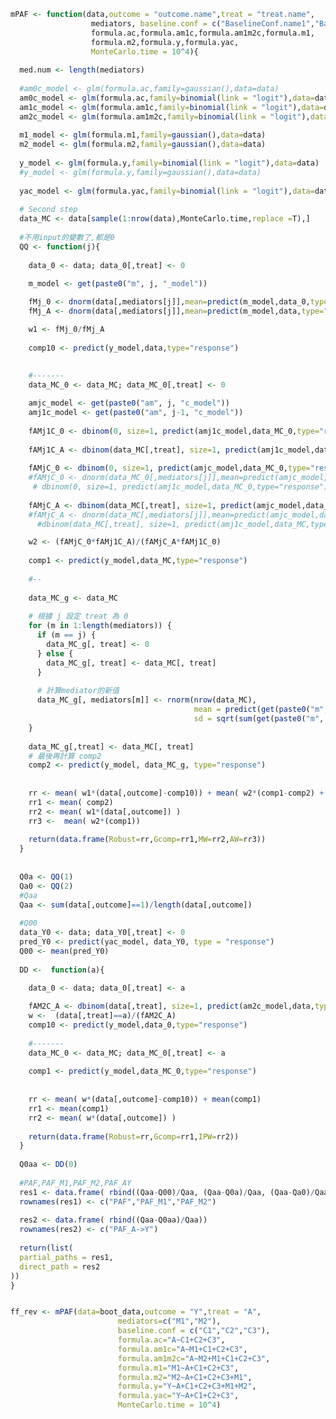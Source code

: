 
```{r}


mPAF <- function(data,outcome = "outcome.name",treat = "treat.name",
                  mediators, baseline.conf = c("BaselineConf.name1","BaselineConf.name2",...),
                  formula.ac,formula.am1c,formula.am1m2c,formula.m1,
                  formula.m2,formula.y,formula.yac,
                  MonteCarlo.time = 10^4){
  
  med.num <- length(mediators)
  
  #am0c_model <- glm(formula.ac,family=gaussian(),data=data)
  am0c_model <- glm(formula.ac,family=binomial(link = "logit"),data=data)
  am1c_model <- glm(formula.am1c,family=binomial(link = "logit"),data=data)
  am2c_model <- glm(formula.am1m2c,family=binomial(link = "logit"),data=data)
  
  m1_model <- glm(formula.m1,family=gaussian(),data=data) 
  m2_model <- glm(formula.m2,family=gaussian(),data=data)
  
  y_model <- glm(formula.y,family=binomial(link = "logit"),data=data)
  #y_model <- glm(formula.y,family=gaussian(),data=data)
  
  yac_model <- glm(formula.yac,family=binomial(link = "logit"),data=data)
  
  # Second step
  data_MC <- data[sample(1:nrow(data),MonteCarlo.time,replace =T),]
  
  #不用input的變數了,都是0
  QQ <- function(j){
    
    data_0 <- data; data_0[,treat] <- 0

    m_model <- get(paste0("m", j, "_model"))
    
    fMj_0 <- dnorm(data[,mediators[j]],mean=predict(m_model,data_0,type="response"),sd=sqrt(sum(m_model$residuals^2)/m_model$df.residual))
    fMj_A <- dnorm(data[,mediators[j]],mean=predict(m_model,data,type="response"),sd=sqrt(sum(m_model$residuals^2)/m_model$df.residual))

    w1 <- fMj_0/fMj_A
  
    comp10 <- predict(y_model,data,type="response")
    
    
    #-------
    data_MC_0 <- data_MC; data_MC_0[,treat] <- 0

    amjc_model <- get(paste0("am", j, "c_model"))
    amj1c_model <- get(paste0("am", j-1, "c_model"))
    
    fAMj1C_0 <- dbinom(0, size=1, predict(amj1c_model,data_MC_0,type="response"))
  
    fAMj1C_A <- dbinom(data_MC[,treat], size=1, predict(amj1c_model,data_MC,type="response") )
 
    fAMjC_0 <- dbinom(0, size=1, predict(amjc_model,data_MC_0,type="response"))
    #fAMjC_0 <- dnorm(data_MC_0[,mediators[j]],mean=predict(amjc_model,data_MC_0,type="response"),sd=sqrt(mean(amjc_model$residuals^2)))*
     # dbinom(0, size=1, predict(amj1c_model,data_MC_0,type="response") )
    
    fAMjC_A <- dbinom(data_MC[,treat], size=1, predict(amjc_model,data_MC,type="response") )
    #fAMjC_A <- dnorm(data_MC[,mediators[j]],mean=predict(amjc_model,data_MC,type="response"),sd=sqrt(mean(amjc_model$residuals^2)))*
      #dbinom(data_MC[,treat], size=1, predict(amj1c_model,data_MC,type="response") )

    w2 <- (fAMjC_0*fAMj1C_A)/(fAMjC_A*fAMj1C_0)
    
    comp1 <- predict(y_model,data_MC,type="response")
    
    #--
    
    data_MC_g <- data_MC
   
    # 根據 j 設定 treat 為 0
    for (m in 1:length(mediators)) {
      if (m == j) {
        data_MC_g[, treat] <- 0
      } else {
        data_MC_g[, treat] <- data_MC[, treat]
      }
      
      # 計算mediator的新值
      data_MC_g[, mediators[m]] <- rnorm(nrow(data_MC), 
                                         mean = predict(get(paste0("m", m, "_model")), data_MC_g, type = "response"), 
                                         sd = sqrt(sum(get(paste0("m", m, "_model"))$residuals^2) / get(paste0("m", m, "_model"))$df.residual))
    }
    
    data_MC_g[,treat] <- data_MC[, treat]
    # 最後再計算 comp2
    comp2 <- predict(y_model, data_MC_g, type="response")
    
    
    rr <- mean( w1*(data[,outcome]-comp10)) + mean( w2*(comp1-comp2) + comp2)
    rr1 <- mean( comp2)
    rr2 <- mean( w1*(data[,outcome]) ) 
    rr3 <-  mean( w2*(comp1))
    
    return(data.frame(Robust=rr,Gcomp=rr1,MW=rr2,AW=rr3))
  }
  
   
  Q0a <- QQ(1)
  Qa0 <- QQ(2)
  #Qaa  
  Qaa <- sum(data[,outcome]==1)/length(data[,outcome])
  
  #Q00
  data_Y0 <- data; data_Y0[,treat] <- 0
  pred_Y0 <- predict(yac_model, data_Y0, type = "response")
  Q00 <- mean(pred_Y0)
  
  DD <-  function(a){
    
    data_0 <- data; data_0[,treat] <- a

    fAM2C_A <- dbinom(data[,treat], size=1, predict(am2c_model,data,type="response") )
    w <-  (data[,treat]==a)/(fAM2C_A)
    comp10 <- predict(y_model,data_0,type="response")
    
    #-------
    data_MC_0 <- data_MC; data_MC_0[,treat] <- a
 
    comp1 <- predict(y_model,data_MC_0,type="response")
    
    
    rr <- mean( w*(data[,outcome]-comp10)) + mean(comp1)
    rr1 <- mean(comp1)
    rr2 <- mean( w*(data[,outcome]) ) 
    
    return(data.frame(Robust=rr,Gcomp=rr1,IPW=rr2))
  }
  
  Q0aa <- DD(0)
  
  #PAF,PAF_M1,PAF_M2,PAF_AY
  res1 <- data.frame( rbind((Qaa-Q00)/Qaa, (Qaa-Q0a)/Qaa, (Qaa-Qa0)/Qaa ) )
  rownames(res1) <- c("PAF","PAF_M1","PAF_M2")
  
  res2 <- data.frame( rbind((Qaa-Q0aa)/Qaa))
  rownames(res2) <- c("PAF_A->Y")
  
  return(list(
  partial_paths = res1,
  direct_path = res2
))
}


ff_rev <- mPAF(data=boot_data,outcome = "Y",treat = "A",
                        mediators=c("M1","M2"), 
                        baseline.conf = c("C1","C2","C3"),
                        formula.ac="A~C1+C2+C3",
                        formula.am1c="A~M1+C1+C2+C3",
                        formula.am1m2c="A~M2+M1+C1+C2+C3",
                        formula.m1="M1~A+C1+C2+C3",
                        formula.m2="M2~A+C1+C2+C3+M1",
                        formula.y="Y~A+C1+C2+C3+M1+M2",
                        formula.yac="Y~A+C1+C2+C3",
                        MonteCarlo.time = 10^4)


```



